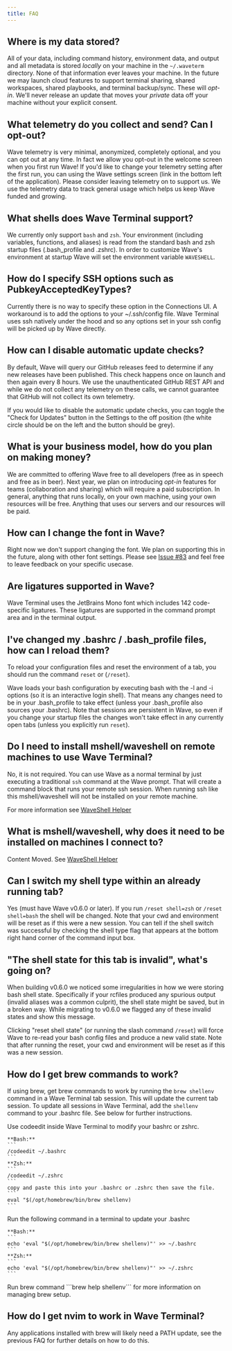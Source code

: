 ```yaml
---
title: FAQ
---
```


## Where is my data stored?

All of your data, including command history, environment data, and output and all metadata is stored *locally* on your machine in the `~/.waveterm` directory.  None of that information ever leaves your machine.  In the future we may launch cloud features to support terminal sharing, shared workspaces, shared playbooks, and terminal backup/sync.  These will *opt-in*.  We'll never release an update that moves your *private* data off your machine without your explicit consent.

## What telemetry do you collect and send?  Can I opt-out?

Wave telemetry is very minimal, anonymized, completely optional, and you can opt out at any time.  In fact we allow you opt-out in the welcome screen when you first run Wave!  If you'd like to change your telemetry setting after the first run, you can using the Wave settings screen (link in the bottom left of the application).  Please consider leaving telemetry on to support us.  We use the telemetry data to track general usage which helps us keep Wave funded and growing.

## What shells does Wave Terminal support?

We currently only support `bash` and `zsh`.  Your environment (including variables, functions, and aliases) is read from the standard bash and zsh startup files (.bash_profile and .zshrc). In order to customize Wave's environment at startup Wave will set the environment variable `WAVESHELL`.

## How do I specify SSH options such as PubkeyAcceptedKeyTypes?

Currently there is no way to specify these option in the Connections UI. A workaround is to add the options to your ~/.ssh/config file. Wave Terminal uses ssh natively under the hood and so any options set in your ssh config will be picked up by Wave directly.

## How can I disable automatic update checks?

By default, Wave will query our GitHub releases feed to determine if any new releases have been published. This check happens once on launch and then again every 8 hours. We use the unauthenticated GitHub REST API and while we do not collect any telemetry on these calls, we cannot guarantee that GitHub will not collect its own telemetry.

If you would like to disable the automatic update checks, you can toggle the "Check for Updates" button in the Settings to the off position (the white circle should be on the left and the button should be grey).

## What is your business model, how do you plan on making money?

We are committed to offering Wave free to all developers (free as in speech and free as in beer). Next year, we plan on introducing *opt-in* features for teams (collaboration and sharing) which will require a paid subscription.  In general, anything that runs locally, on your own machine, using your own resources will be free.  Anything that uses our servers and our resources will be paid.

## How can I change the font in Wave?

Right now we don't support changing the font. We plan on supporting this in the future, along with other font settings. Please see [Issue #83](https://github.com/wavetermdev/waveterm/issues/83) and feel free to leave feedback on your specific usecase. 

## Are ligatures supported in Wave?

Wave Terminal uses the JetBrains Mono font which includes 142 code-specific ligatures. These ligatures are supported in the command prompt area and in the terminal output.

## I've changed my .bashrc / .bash_profile files, how can I reload them?

To reload your configuration files and reset the environment of a tab, you should run the command `reset` or (`/reset`).

Wave loads your bash configuration by executing bash with the -l and -i options (so it is an interactive login shell).  That means any changes need to be in your .bash_profile to take effect (unless your .bash_profile also sources your .bashrc).  Note that sessions are persistent in Wave, so even if you change your startup files the changes won't take effect in any currently open tabs (unless you explicitly run `reset`).

## Do I need to install mshell/waveshell on remote machines to use Wave Terminal?

No, it is not required.  You can use Wave as a normal terminal by just executing a traditional `ssh` command at the Wave prompt.  That will create a command block that runs your remote ssh session.  When running ssh like this mshell/waveshell will not be installed on your remote machine.

For more information see [WaveShell Helper](/reference/waveshell)

## What is mshell/waveshell, why does it need to be installed on machines I connect to?

Content Moved.  See [WaveShell Helper](/reference/waveshell)

## Can I switch my shell type within an already running tab?

Yes (must have Wave v0.6.0 or later). If you run `/reset shell=zsh` or `/reset shell=bash` the shell will be changed.  Note that your cwd and environment will be reset as if this were a new session.  You can tell if the shell switch was successful by checking the shell type flag that appears at the bottom right hand corner of the command input box.

## "The shell state for this tab is invalid", what's going on?

When building v0.6.0 we noticed some irregularities in how we were storing bash shell state.  Specifically if your rcfiles produced any spurious output (invalid aliases was a common culprit), the shell state might be saved, but in a broken way.  While migrating to v0.6.0 we flagged any of these invalid states and show this message.

Clicking "reset shell state" (or running the slash command `/reset`) will force Wave to re-read your bash config files and produce a new valid state.  Note that after running the reset, your cwd and environment will be reset as if this was a new session.

## How do I get brew commands to work?

If using brew, get brew commands to work by running the `brew shellenv` command in a Wave Terminal tab session. This will update the current tab session. To update all sessions in Wave Terminal, add the `shellenv` command to your .bashrc file. See below for further instructions.

<AccordionGroup>
  <Accordion icon="scroll" title="Update .bashrc or .zshrc with codeedit">
    Use codeedit inside Wave Terminal to modify your bashrc or zshrc.

    **Bash:**
    ```
    /codeedit ~/.bashrc
    ```
    **Zsh:**
    ```
    /codeedit ~/.zshrc
    ```
    copy and paste this into your .bashrc or .zshrc then save the file.
    ```
    eval "$(/opt/homebrew/bin/brew shellenv)
    ```
  </Accordion>
  <Accordion icon="rectangle-terminal" title="Update .bashrc or .zshrc at the command line">
    Run the following command in a terminal to update your .bashrc

    **Bash:**
    ```
    echo 'eval "$(/opt/homebrew/bin/brew shellenv)"' >> ~/.bashrc
    ```
    **Zsh:**
    ```
    echo 'eval "$(/opt/homebrew/bin/brew shellenv)"' >> ~/.zshrc
    ```
  </Accordion>
</AccordionGroup>

<Tip>
  Run brew command ```brew help shellenv``` for more information on managing brew setup.
</Tip>

## How do I get nvim to work in Wave Terminal?

Any applications installed with brew will likely need a PATH update, see the previous FAQ for further details on how to do this. 

